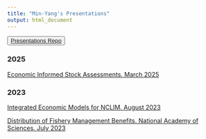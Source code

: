 ```yaml
---
title: "Min-Yang's Presentations"
output: html_document
---
```


 <!-- ADD LINKS BELOW, note, using the RMD link syntax will open the presentation in the same tab, which is annoying. Use the html with the "_blank" to fix that behavior -->
 
<button>
    <a href="https://github.com/mle2718/presentations"> Presentations Repo </a>
</button>
 
### 2025

<a href="https://mle2718.github.io/presentations/2025_03_24_Economic_Informed_Stock_Assessments" target="_blank"> Economic Informed Stock Assessments. March 2025</a>

 
 
### 2023

<a href="https://mle2718.github.io/presentations/20230807_Integrated_Economic_Models_Lee" target="_blank"> Integrated Economic Models for NCLIM. August 2023</a>


<a href="https://mle2718.github.io/presentations/20230717_DistributionofFisheryManagementBenefits_Lee.html" target="_blank"> Distribution of Fishery Management Benefits. National Academy of Sciences. July 2023</a>

